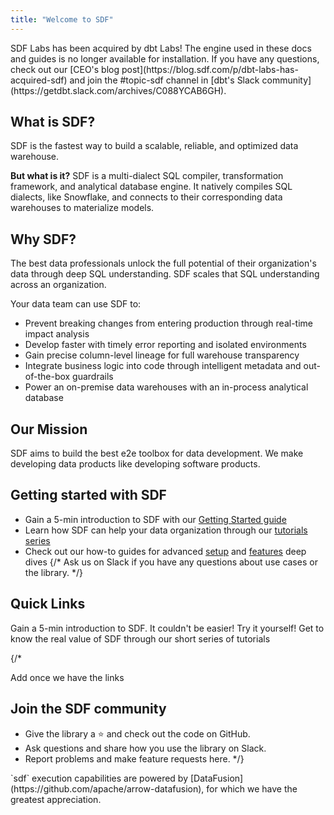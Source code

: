```yaml
---
title: "Welcome to SDF"
---
```


<Tip>
  SDF Labs has been acquired by dbt Labs! The engine used in these docs and guides is no longer available for installation. 
  If you have any questions, check out our [CEO's blog post](https://blog.sdf.com/p/dbt-labs-has-acquired-sdf) and join the #topic-sdf channel in [dbt's Slack community](https://getdbt.slack.com/archives/C088YCAB6GH). 
</Tip>

## What is SDF?

SDF is the fastest way to build a scalable, reliable, and optimized data warehouse. 

**But what is it?** SDF is a multi-dialect SQL compiler, transformation framework, and analytical database engine. 
It natively compiles SQL dialects, like Snowflake, and connects to their corresponding data warehouses to materialize
models.

## Why SDF? 

The best data professionals unlock the full potential of their organization's data through deep SQL understanding. 
SDF scales that SQL understanding across an organization.

Your data team can use SDF to:

- Prevent breaking changes from entering production through real-time impact analysis
- Develop faster with timely error reporting and isolated environments
- Gain precise column-level lineage for full warehouse transparency
- Integrate business logic into code through intelligent metadata and out-of-the-box guardrails
- Power an on-premise data warehouses with an in-process analytical database

## Our Mission
SDF aims to build the best e2e toolbox for data development. We make developing data products like developing 
software products.

## Getting started with SDF
- Gain a 5-min introduction to SDF with our [Getting Started guide](/introduction/getting-started)
- Learn how SDF can help your data organization through our [tutorials series](/tutorials/tutorials-intro)
- Check out our how-to guides for advanced [setup](/guide/setup/io) and [features](/guide/basics/lineage_metadata) deep dives
{/* Ask us on Slack if you have any questions about use cases or the library. */}

## Quick Links
<CardGroup cols={2}>
  <Card title="Getting Started" href="/introduction/getting-started">
    Gain a 5-min introduction to SDF. It couldn't be easier!
  </Card>
  <Card title="Tutorials" href="/tutorials/tutorials-intro">
    Try it yourself! Get to know the real value of SDF through our short series of tutorials
  </Card>
</CardGroup> 

{/*

Add once we have the links

## Join the SDF community
* Give the library a ⭐ and check out the code on GitHub.
* Ask questions and share how you use the library on Slack.
* Report problems and make feature requests here.
*/}

<Note>
`sdf` execution capabilities are powered by [DataFusion](https://github.com/apache/arrow-datafusion), for which we have the greatest appreciation. 
</Note>
